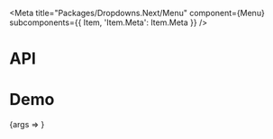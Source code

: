
<Meta
  title="Packages/Dropdowns.Next/Menu"
  component={Menu}
  subcomponents={{ Item, 'Item.Meta': Item.Meta }}
/>

# API

<ArgsTable />

# Demo

<Canvas>
  <Story name="Menu">{args => <MenuStory {...args} />}</Story>
</Canvas>
